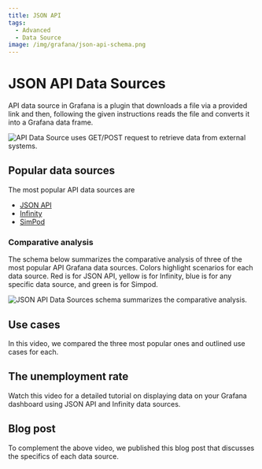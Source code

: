 ```yaml
---
title: JSON API
tags:
  - Advanced
  - Data Source
image: /img/grafana/json-api-schema.png
---
```



# JSON API Data Sources

API data source in Grafana is a plugin that downloads a file via a provided link and then, following the given instructions reads the file and converts it into a Grafana data frame.

<Image
  title="API Data Source uses GET/POST request to retrieve data from external systems."
  src="/img/grafana/api-concept.png"
/>

## Popular data sources

The most popular API data sources are

- [JSON API](https://grafana.com/grafana/plugins/marcusolsson-json-datasource/)
- [Infinity](https://grafana.com/grafana/plugins/yesoreyeram-infinity-datasource/)
- [SimPod](https://grafana.com/grafana/plugins/simpod-json-datasource/)

### Comparative analysis

The schema below summarizes the comparative analysis of three of the most popular API Grafana data sources. Colors highlight scenarios for each data source. Red is for JSON API, yellow is for Infinity, blue is for any specific data source, and green is for Simpod.

<Image
  title="JSON API Data Sources schema summarizes the comparative analysis."
  src="/img/grafana/json-api-schema.png"
/>

## Use cases

In this video, we compared the three most popular ones and outlined use cases for each.

<Youtube id="h1Mx4UvtKGY" title="JSON API, Infinity, Simpod compared." />

## The unemployment rate

Watch this video for a detailed tutorial on displaying data on your Grafana dashboard using JSON API and Infinity data sources.

<Youtube id="B4Uj1n4Cr88" title="How to use JSON Data Sources for Grafana." />

## Blog post

To complement the above video, we published this blog post that discusses the specifics of each data source.

<BlogPost
  href="/blog/json-api-data-sources-in-grafana-20230104"
  title="JSON API Data sources in Grafana."
  src="/img/blog/2023-01-04-json-api-data-sources/banner.png"
/>
